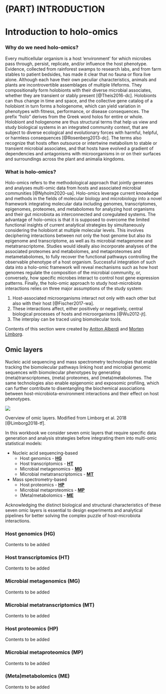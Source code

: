 # (PART) INTRODUCTION {-}
# Introduction to holo-omics {#holo-omics}

### Why do we need holo-omics? {- #why-holo-omics}
Every multicellular organism is a host ‘environment’ for which microbes pass through, persist, replicate, and/or influence the host phenotype. Evidence, collected from rainforest swamps to research labs, and from farm stables to patient bedsides, has made it clear that no fauna or flora live alone. Although each have their own peculiar characteristics, animals and plants are incontrovertible assemblages of multiple lifeforms. They compositionally form holobionts with their diverse microbial associates, whether they are transient or stably present [@Theis2016-dc]. Holobionts can thus change in time and space, and the collective gene catalog of a holobiont in turn forms a hologenome, which can yield variation in phenotypes with fitness, performance, or disease consequences. The prefix “holo” derives from the Greek word holos for entire or whole. Holobiont and hologenome are thus structural terms that help us view and study biological systems in an integrated community context, that are subject to diverse ecological and evolutionary forces with harmful, helpful, or harmless consequences [@Rosenberg2013-dc]. The terms also recognize that hosts often outsource or intertwine metabolism to stable or transient microbial associates, and that hosts have evolved a gradient of dependencies and antagonisms with microorganisms in or on their surfaces and surroundings across the plant and animalia kingdoms.

### What is holo-omics? {- #what-is-holo-omics}

Holo-omics refers to the methodological approach that jointly generates and analyses multi-omic data from hosts and associated microbial communities [@Nyholm2020-ua]. Holo-omics leverage current knowledge and methods in the fields of molecular biology and microbiology into a novel framework integrating molecular data including genomes, transcriptomes, epigenomes, proteomes, and metabolomes for analyzing host organisms and their gut microbiota as interconnected and coregulated systems. The advantage of holo-omics is that it is supposed to overcome the limited functional insights of current analytical strategies by simultaneously considering the holobiont at multiple molecular levels. This involves deciphering interactions between not only the host genome but also its epigenome and transcriptome, as well as its microbial metagenome and metatranscriptome. Studies would ideally also incorporate analyses of the associated proteomes and metabolomes, and metaproteomes and metametabolomes, to fully recover the functional pathways controlling the observable phenotype of a host organism. Successful integration of such data into a holo-omic framework will reveal mechanisms such as how host genomes regulate the composition of the microbial community, or, conversely, how specific microbes interact to control host gene expression patterns. Finally, the holo-omic approach to study host-microbiota interactions relies on three major assumptions of the study system:

1. Host-associated microorganisms interact not only with each other but also with their host [@Fischer2017-wa].
2. These interactions affect, either positively or negatively, central biological processes of hosts and microorganisms [@Wu2012-jt].
3. The interplay can be traced using biomolecular tools.

:::: {.authorbox}
Contents of this section were created by [Antton Alberdi](#antton-alberdi) and [Morten Limborg](#morten-limborg).
:::

## Omic layers {#omic-layers}

Nucleic acid sequencing and mass spectrometry technologies that enable tracking the biomolecular pathways linking host and microbial genomic sequences with biomolecular phenotypes by generating (meta)transcriptomes, (meta) proteomes, and (meta)metabolomes. The same technologies also enable epigenomic and exposomic profiling, which can further contribute to disentangling the biochemical associations between host-microbiota-environment interactions and their effect on host phenotypes.

![](images/omic_layers_limborg.png)

:::: {.imagenote}
Overview of omic layers. Modified from Limborg et al. 2018 [@Limborg2018-tf].
:::

In this workbook we consider seven omic layers that require specific data generation and analysis strategies before integrating them into multi-omic statistical models:

* Nucleic acid sequencing-based
    * Host genomics - **[HG](#host-genomics)**
    * Host transcriptomics - **[HT](#host-transcriptomics)**
    * Microbial metagenomics - **[MG](#microbial-metagenomics)**
    * Microbial metatranscriptomics - **[MT](#microbial-metatranscriptomics)**

* Mass spectrometry-based
    * Host proteomics - **[HP](#host-proteomics)**
    * Microbial metaproteomics - **[MP](#microbial-metaproteomics)**
    * (Meta)metabolomics - **[ME](#meta-metabolomics)**

Acknowledging the distinct biological and structural characteristics of these seven omic layers is essential to design experiments and analytical pipelines for better solving the complex puzzle of host-microbiota interactions.

### Host genomics (HG) {- #host-genomics}

Contents to be added

### Host transcriptomics (HT) {- #host-transcriptomics}

Contents to be added

### Microbial metagenomics (MG) {- #microbial-metagenomics}

Contents to be added

### Microbial metatranscriptomics (MT) {- #microbial-metatranscriptomics}

Contents to be added

### Host proteomics (HP) {- #host-proteomics}

Contents to be added

### Microbial metaproteomics (MP) {- #microbial-metaproteomics}

Contents to be added

### (Meta)metabolomics (ME) {- #meta-metabolomics}

Contents to be added
